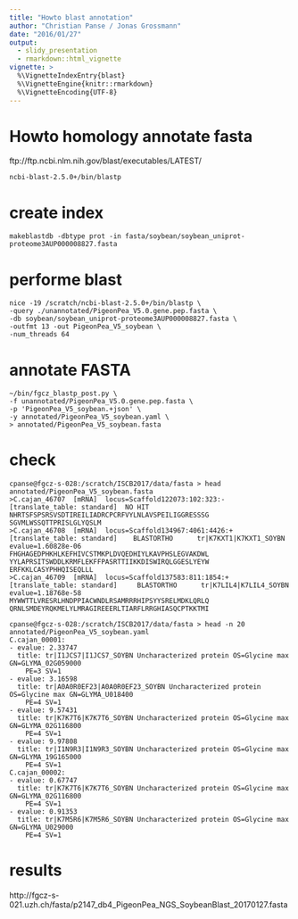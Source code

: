 ```yaml
---
title: "Howto blast annotation"
author: "Christian Panse / Jonas Grossmann"
date: "2016/01/27"
output: 
  - slidy_presentation
  - rmarkdown::html_vignette
vignette: >
  %\VignetteIndexEntry{blast}
  %\VignetteEngine{knitr::rmarkdown}
  %\VignetteEncoding{UTF-8}
---
```


# Howto homology annotate fasta


ftp://ftp.ncbi.nlm.nih.gov/blast/executables/LATEST/

```
ncbi-blast-2.5.0+/bin/blastp
```



# create index 

```
makeblastdb -dbtype prot -in fasta/soybean/soybean_uniprot-proteome3AUP000008827.fasta
```


# performe blast

```
nice -19 /scratch/ncbi-blast-2.5.0+/bin/blastp \
-query ./unannotated/PigeonPea_V5.0.gene.pep.fasta \
-db soybean/soybean_uniprot-proteome3AUP000008827.fasta \
-outfmt 13 -out PigeonPea_V5_soybean \
-num_threads 64
```


# annotate FASTA

```
~/bin/fgcz_blastp_post.py \
-f unannotated/PigeonPea_V5.0.gene.pep.fasta \
-p 'PigeonPea_V5_soybean.+json' \
-y annotated/PigeonPea_V5_soybean.yaml \
> annotated/PigeonPea_V5_soybean.fasta
```

# check

```
cpanse@fgcz-s-028:/scratch/ISCB2017/data/fasta > head  annotated/PigeonPea_V5_soybean.fasta                                                                                                                                                   
>C.cajan_46707  [mRNA]  locus=Scaffold122073:102:323:- [translate_table: standard]  NO HIT
NHRTSFSPSRSVSDTIREILIADRCPCRFVYLNLAVSPEILIGGRESSSG
SGVMLWSSQTTPRISLGLYQSLM
>C.cajan_46708  [mRNA]  locus=Scaffold134967:4061:4426:+ [translate_table: standard]    BLASTORTHO      tr|K7KXT1|K7KXT1_SOYBN  evalue=1.60828e-06
FHGHAGEDPHKHLKEFHIVCSTMKPLDVQEDHIYLKAVPHSLEGVAKDWL
YYLAPRSITSWDDLKRMFLEKFFPASRTTIIKKDISWIRQLGGESLYEYW
ERFKKLCASYPHHQISEQLLL
>C.cajan_46709  [mRNA]  locus=Scaffold137583:811:1854:+ [translate_table: standard]     BLASTORTHO      tr|K7LIL4|K7LIL4_SOYBN  evalue=1.18768e-58
MYWWTTLVRESRLHNDPPIACWNDLRSAMRRRHIPSYYSRELMDKLQRLQ
QRNLSMDEYRQKMELYLMRAGIREEERLTIARFLRRGHIASQCPTKKTMI
```



```
cpanse@fgcz-s-028:/scratch/ISCB2017/data/fasta > head -n 20  annotated/PigeonPea_V5_soybean.yaml 
C.cajan_00001:
- evalue: 2.33747
  title: tr|I1JCS7|I1JCS7_SOYBN Uncharacterized protein OS=Glycine max GN=GLYMA_02G059000
    PE=3 SV=1
- evalue: 3.16598
  title: tr|A0A0R0EF23|A0A0R0EF23_SOYBN Uncharacterized protein OS=Glycine max GN=GLYMA_U018400
    PE=4 SV=1
- evalue: 9.57431
  title: tr|K7K7T6|K7K7T6_SOYBN Uncharacterized protein OS=Glycine max GN=GLYMA_02G116800
    PE=4 SV=1
- evalue: 9.97808
  title: tr|I1N9R3|I1N9R3_SOYBN Uncharacterized protein OS=Glycine max GN=GLYMA_19G165000
    PE=4 SV=1
C.cajan_00002:
- evalue: 0.67747
  title: tr|K7K7T6|K7K7T6_SOYBN Uncharacterized protein OS=Glycine max GN=GLYMA_02G116800
    PE=4 SV=1
- evalue: 0.91353
  title: tr|K7M5R6|K7M5R6_SOYBN Uncharacterized protein OS=Glycine max GN=GLYMA_U029000
    PE=4 SV=1
```

# results

http://fgcz-s-021.uzh.ch/fasta/p2147_db4_PigeonPea_NGS_SoybeanBlast_20170127.fasta
